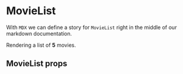 
<Meta title="Organisms/MovieList" 
      component={MovieList}
/>

# MovieList

With `MDX` we can define a story for `MovieList` right in the middle of our markdown documentation.

Rendering a list of **5** movies.

<Preview>
    <Story name="Movie list">
        <MovieList movies={movies} />
    </Story>
</Preview>

## MovieList props

<ArgsTable of={MovieList} />